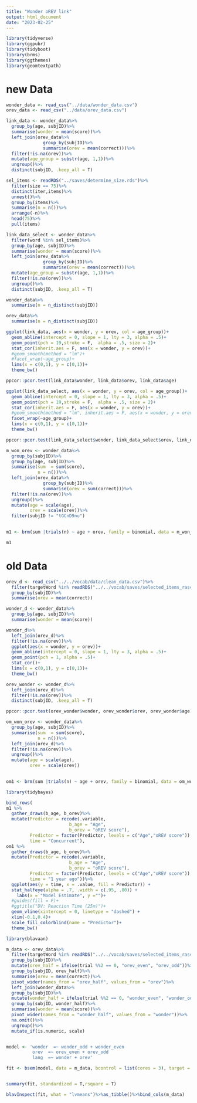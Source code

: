 ```yaml
---
title: "Wonder oREV link"
output: html_document
date: "2023-02-25"
---
```


```r
library(tidyverse)
library(ggpubr)
library(tidyboot)
library(brms)
library(ggthemes)
library(geomtextpath)
```

# new Data

```r

wonder_data <- read_csv("../data/wonder_data.csv")
orev_data <- read_csv("../data/orev_data.csv")

link_data <- wonder_data%>%
  group_by(age, subjID)%>%
  summarise(wonder = mean(score))%>%
  left_join(orev_data%>%
              group_by(subjID)%>%
              summarise(orev = mean(correct)))%>%
  filter(!is.na(orev))%>%
  mutate(age_group = substr(age, 1,1))%>%
  ungroup()%>%
  distinct(subjID, .keep_all = T)

sel_items <- readRDS("../saves/determine_size.rds")%>%
  filter(size == 75)%>%
  distinct(iter,items)%>%
  unnest()%>%
  group_by(items)%>%
  summarise(n = n())%>%
  arrange(-n)%>%
  head(75)%>%
  pull(items)

link_data_select <- wonder_data%>%
  filter(word %in% sel_items)%>%
  group_by(age, subjID)%>%
  summarise(wonder = mean(score))%>%
  left_join(orev_data%>%
              group_by(subjID)%>%
              summarise(orev = mean(correct)))%>%
  mutate(age_group = substr(age, 1,1))%>%
  filter(!is.na(orev))%>%
  ungroup()%>%
  distinct(subjID, .keep_all = T)


```

```r
wonder_data%>%
  summarise(n = n_distinct(subjID))

orev_data%>%
  summarise(n = n_distinct(subjID))
```


```r
ggplot(link_data, aes(x = wonder, y = orev, col = age_group))+
  geom_abline(intercept = 0, slope = 1, lty = 3, alpha = .5)+
  geom_point(pch = 19,stroke = F,  alpha = .5, size = 2)+
  stat_cor(inherit.aes = F, aes(x = wonder, y = orev))+
  #geom_smooth(method = "lm")+
  #facet_wrap(~age_group)+
  lims(x = c(0,1), y = c(0,1))+
  theme_bw()
```
```r
ppcor::pcor.test(link_data$wonder, link_data$orev, link_data$age)
```


```r
ggplot(link_data_select, aes(x = wonder, y = orev, col = age_group))+
  geom_abline(intercept = 0, slope = 1, lty = 3, alpha = .5)+
  geom_point(pch = 19,stroke = F,  alpha = .5, size = 2)+
  stat_cor(inherit.aes = F, aes(x = wonder, y = orev))+
  #geom_smooth(method = "lm", inherit.aes = F, aes(x = wonder, y = orev))+
  facet_wrap(~age_group)+
  lims(x = c(0,1), y = c(0,1))+
  theme_bw()
```

```r
ppcor::pcor.test(link_data_select$wonder, link_data_select$orev, link_data_select$age)
```

```r
m_won_orev <- wonder_data%>%
  group_by(subjID)%>%
  group_by(age, subjID)%>%
  summarise(sum  = sum(score),
            n = n())%>%
  left_join(orev_data%>%
              group_by(subjID)%>%
              summarise(orev = sum(correct)))%>%
  filter(!is.na(orev))%>%
  ungroup()%>%
  mutate(age = scale(age),
         orev = scale(orev))%>%
  filter(subjID != "tGCnD9nu")
  

m1 <- brm(sum |trials(n) ~ age + orev, family = binomial, data = m_won_orev, chains = 4, cores = 4)

m1
```


# old Data

```r
orev_d <- read_csv("../../vocab/data/clean_data.csv")%>%
  filter(targetWord %in% readRDS("../../vocab/saves/selected_items_rasch.rds"))%>%
  group_by(subjID)%>%
  summarise(orev = mean(correct))

wonder_d <- wonder_data%>%
  group_by(age, subjID)%>%
  summarise(wonder = mean(score))

wonder_d%>%
  left_join(orev_d)%>%
  filter(!is.na(orev))%>%
  ggplot(aes(x = wonder, y = orev))+
  geom_abline(intercept = 0, slope = 1, lty = 3, alpha = .5)+
  geom_point(pch = 1, alpha = .5)+
  stat_cor()+
  lims(x = c(0,1), y = c(0,1))+
  theme_bw()
```
```r
orev_wonder <- wonder_d%>%
  left_join(orev_d)%>%
  filter(!is.na(orev))%>%
  distinct(subjID, .keep_all = T)

ppcor::pcor.test(orev_wonder$wonder, orev_wonder$orev, orev_wonder$age)

```

```r
om_won_orev <- wonder_data%>%
  group_by(age, subjID)%>%
  summarise(sum  = sum(score),
            n = n())%>%
  left_join(orev_d)%>%
  filter(!is.na(orev))%>%
  ungroup()%>%
  mutate(age = scale(age),
         orev = scale(orev))
  

om1 <- brm(sum |trials(n) ~ age + orev, family = binomial, data = om_won_orev, chains = 4, cores = 4)
```


```r
library(tidybayes)

bind_rows(
m1 %>%
  gather_draws(b_age, b_orev)%>%
  mutate(Predictor = recode(.variable,
                        b_age = "Age",
                        b_orev = "oREV score"),
         Predictor = factor(Predictor, levels = c("Age","oREV score")),
         time = "Concurrent"),
om1 %>%
  gather_draws(b_age, b_orev)%>%
  mutate(Predictor = recode(.variable,
                        b_age = "Age",
                        b_orev = "oREV score"),
         Predictor = factor(Predictor, levels = c("Age","oREV score")),
         time = "1 year ago"))%>%
  ggplot(aes(y = time, x = .value, fill = Predictor)) +
  stat_halfeye(alpha = .7, .width = c(.95, .80)) +
    labs(x = "Model Estimate", y ="")+
  #guides(fill = F)+
  #ggtitle("DV: Reaction Time (25m)")+
  geom_vline(xintercept = 0, linetype = "dashed") +
  xlim(-0.1,0.4)+
  scale_fill_colorblind(name = "Predictor")+
  theme_bw()
```


```r
library(blavaan)

m_data <- orev_data%>%
  filter(targetWord %in% readRDS("../../vocab/saves/selected_items_rasch.rds"))%>%
  group_by(subjID)%>%
  mutate(orev_half = ifelse(trial %%2 == 0, "orev_even", "orev_odd"))%>%
  group_by(subjID, orev_half)%>%
  summarise(orev = mean(correct))%>%
  pivot_wider(names_from = "orev_half", values_from = "orev")%>%
  left_join(wonder_data%>%
  group_by(subjID)%>%
  mutate(wonder_half = ifelse(trial %%2 == 0, "wonder_even", "wonder_odd"))%>%
  group_by(subjID, wonder_half)%>%
  summarise(wonder = mean(score))%>%
  pivot_wider(names_from = "wonder_half", values_from = "wonder"))%>%
  na.omit()%>%
  ungroup()%>%
  mutate_if(is.numeric, scale)


model <- 'wonder  =~ wonder_odd + wonder_even
          orev  =~ orev_even + orev_odd
          lang  =~ wonder + orev'

fit <- bsem(model, data = m_data, bcontrol = list(cores = 3), target = "stan", n.chains = 3, burnin = 2000, sample = 2000, save.lvs = T)


summary(fit, standardized = T,rsquare = T)

blavInspect(fit, what = "lvmeans")%>%as_tibble()%>%bind_cols(m_data)


```



